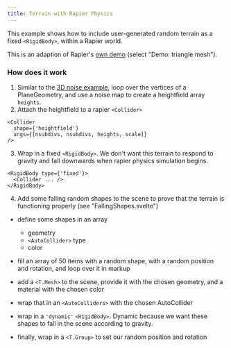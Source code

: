 ```yaml
---
title: Terrain with Rapier Physics
---
```



This example shows how to include user-generated random terrain as a fixed `<RigidBody>`, within a Rapier world.

This is an adaption of Rapier's [own demo](https://rapier.rs/demos3d/index.html) (select "Demo: triangle mesh").

<Example path="geometry/physics-terrain" />

### How does it work

1. Similar to the [3D noise example](/docs/examples/geometry/terrain), loop over the vertices of a PlaneGeometry, and use a noise map to create a heightfield array `heights`.
2. Attach the heightfield to a rapier `<Collider>`

```svelte
<Collider
  shape={'heightfield'}
  args={[nsubdivs, nsubdivs, heights, scale]}
/>
```

3. Wrap in a fixed `<RigidBody>`. We don't want this terrain to respond to gravity and fall downwards when rapier physics simulation begins.

```svelte
<RigidBody type={'fixed'}>
  <Collider ... />
</RigidBody>
```

4. Add some falling random shapes to the scene to prove that the terrain is functioning properly (see "FallingShapes.svelte")

- define some shapes in an array

  - geometry
  - `<AutoCollider>` type
  - color

- fill an array of 50 items with a random shape, with a random position and rotation, and loop over it in markup
- add a `<T.Mesh>` to the scene, provide it with the chosen geometry, and a material with the chosen color
- wrap that in an `<AutoColliders>` with the chosen AutoCollider
- wrap in a `'dynamic'` `<RigidBody>`. Dynamic because we want these shapes to fall in the scene according to gravity.
- finally, wrap in a `<T.Group>` to set our random position and rotation
